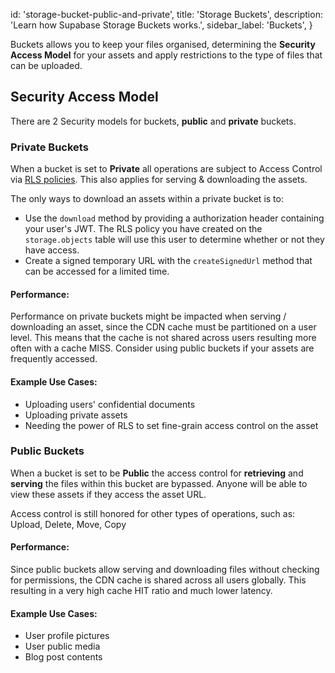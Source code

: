 
  id: 'storage-bucket-public-and-private',
  title: 'Storage Buckets',
  description: 'Learn how Supabase Storage Buckets works.',
  sidebar_label: 'Buckets',
}

Buckets allows you to keep your files organised, determining the **Security Access Model** for your assets and apply restrictions to the type of files that can be uploaded.

## Security Access Model

There are 2 Security models for buckets, **public** and **private** buckets.

### Private Buckets
When a bucket is set to **Private** all operations are subject to Access Control via [RLS policies](/guides/storage/uploads/access-control).
This also applies for serving & downloading the assets.

The only ways to download an assets within a private bucket is to:

- Use the `download` method by providing a authorization header containing your user's JWT. The RLS policy you have created on the `storage.objects` table will use this user to determine whether or not they have access.
- Create a signed temporary URL with the `createSignedUrl` method that can be accessed for a limited time.

#### Performance:

Performance on private buckets might be impacted when serving / downloading an asset, since the CDN cache must be partitioned on a user level.
This means that the cache is not shared across users resulting more often with a cache MISS.
Consider using public buckets if your assets are frequently accessed.


#### Example Use Cases:

- Uploading users' confidential documents
- Uploading private assets
- Needing the power of RLS to set fine-grain access control on the asset


### Public Buckets
When a bucket is set to be **Public** the access control for **retrieving** and **serving** the files within this bucket are bypassed.
Anyone will be able to view these assets if they access the asset URL.

Access control is still honored for other types of operations, such as: Upload, Delete, Move, Copy

#### Performance:
Since public buckets allow serving and downloading files without checking for permissions, the CDN cache is shared across all users globally.
This resulting in a very high cache HIT ratio and much lower latency.

#### Example Use Cases:

- User profile pictures
- User public media
- Blog post contents

